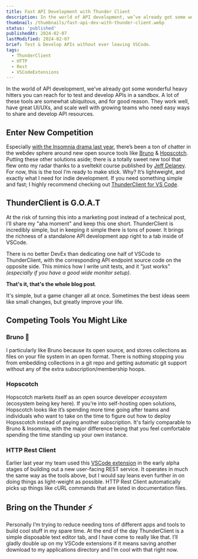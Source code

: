 ```yaml
---
title: Fast API Development with Thunder Client
description: In the world of API development, we’ve already got some wonderful heavy hitters you can reach for to test and develop APIs in a sandbox. Today I want to make the case for why you might be time to set some of your existing tools back up on the shelf in favor of simple VSCode Extensions, or easy to use open source alternatives.
thumbnail: /thumbnails/fast-api-dev-with-thunder-client.webp
status: 'published'
publishedAt: 2024-02-07
lastModified: 2024-02-07
brief: Test & Develop APIs without ever leaving VSCode.
tags:
  - ThunderClient
  - HTTP
  - Rest
  - VSCodeExtensions
---
```


In the world of API development, we’ve already got some wonderful heavy hitters you can reach for to test and develop APIs in a sandbox.
A lot of these tools are somewhat ubiquitous, and for good reason. They work well, have great UI/UXs, and scale well with growing teams who need easy ways to share and develop API resources.

## Enter New Competition

Especially [with the Insomnia drama last year](https://github.com/Kong/insomnia/issues/6577), there’s been a ton of chatter in the webdev sphere around new open source tools like [Bruno](https://github.com/usebruno/bruno) & [Hopscotch](https://github.com/hoppscotch/hoppscotch).
Putting these other solutions aside; there is a totally sweet new tool that flew onto my radar thanks to a sveltekit course published by [Jeff Delaney](https://fireship.io/contributors/jeff-delaney/). For now, this is the tool I’m ready to make stick. Why? It’s lightweight, and exactly what I need for indie development.
If you need something simple and fast; I highly recommend checking out [ThunderClient for VS Code](https://www.thunderclient.com/).

## ThunderClient is G.O.A.T

At the risk of turning this into a marketing post instead of a technical post, I’ll share my "aha moment" and keep this one short.
ThunderClient is incredibly simple, but in keeping it simple there is tons of power.
It brings the richness of a standalone API development app right to a tab inside of VSCode.

There is no better DevEx than dedicating one half of VSCode to ThunderClient, with the corresponding API endpoint source code on the opposite side. This mimics how I write unit tests, and it “just works” _(especially if you have a good wide monitor setup)_.

**That's it, that's the whole blog post**.

It's simple, but a game changer all at once. Sometimes the best ideas seem like small changes, but greatly improve your life.

## Competing Tools You Might Like

### Bruno 🐶

I particularly like Bruno because its open source, and stores collections as files on your file system in an open format.
There is nothing stopping you from embedding collections in a git repo and getting automatic git support without any of the extra subscription/membership hoops.

### Hopscotch

Hopscotch markets itself as an open source developer _ecosystem_ (ecosystem being key here).
If you’re into self-hosting open solutions, Hopscotch looks like it’s spending more time going after teams and individuals who want to take on the time to figure out how to deploy Hopsscotch instead of paying another subscription.
It's fairly comparable to Bruno & Insomnia, with the major difference being that you feel comfortable spending the time standing up your own instance.

### HTTP Rest Client

Earlier last year my team used this [VSCode extension](https://marketplace.visualstudio.com/items?itemName=humao.rest-client) in the early alpha stages of building out a new user-facing REST service.
It operates in much the same way as the tools above, but I would say leans even further in on doing things as light-weight as possible.
HTTP Rest Client automatically picks up things like cURL commands that are listed in documentation files.

## Bring on the Thunder ⚡️

Personally I’m trying to reduce needing tons of different apps and tools to build cool stuff in my spare time.
At the end of the day ThunderClient is a simple disposable text editor tab, and I have come to really like that.
I’ll gladly double up on my VSCode extensions if it means saving another download to my applications directory and I’m cool with that right now.

